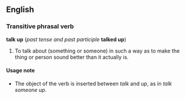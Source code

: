 ==English==
===Transitive phrasal verb===
'''talk up''' (''past tense and past participle'' '''talked up''')

#To talk about (something or someone) in such a way as to make the thing or person sound better than it actually is.

====Usage note====
*The object of the verb is inserted between ''talk'' and ''up'', as in ''talk someone up''.